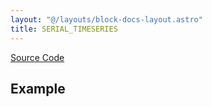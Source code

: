 ```yaml
---
layout: "@/layouts/block-docs-layout.astro"
title: SERIAL_TIMESERIES
---
```



<PythonDocsDisplay docstring={docstring} />

[Source Code](https://github.com/flojoy-ai/blocks/blob/main/blocks/IO/PROTOCOLS/SERIAL/SERIAL_TIMESERIES/SERIAL_TIMESERIES.py)

## Example
